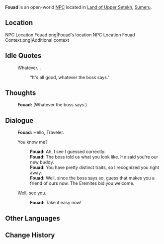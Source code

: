 {{Meta
|missing_NPC_profile  = yes
}}
{{Character Infobox
|type             = Open-World NPC
|image            = NPC Fouad.png
|region           = Sumeru
|location         = Sumeru
|affiliation      = The Eremites
|title            = Eremite Mercenary

|ancestry         = <!-- Clan/family -->
|father           = 
|mother           = 
|spouse           = 
|sibling          = 
|child            = 
|relative         = 

|voiceEN          = 
|voiceCN          = 
|voiceJP          = 
}}
'''Fouad''' is an open-world [[NPC]] located in [[Land of Upper  Setekh]], [[Sumeru]].

==Location==
<gallery>
NPC Location Fouad.png|Fouad's location
NPC Location Fouad Context.png|Additional context
</gallery>
<!--
==Profile==
Detailed story/lore information goes here.
''(To be added.)''

===Appearance===
Keep appearance section short and concise. Limit to 2 paragraphs with 3-4 sentences each.
''(To be added.)''

==Quests and Events==
{{Quests and Events}}
-->
==Idle Quotes==
{{Dialogue Start}}
: {{DIcon|Idle}} Whatever...
:: {{A|VO Fouad 01.ogg}} "It's all good, whatever the boss says."
{{Dialogue End}}

==Thoughts==
{{All Schemes to Know Explanation|name=Fouad}}
{{Dialogue Start}}
:{{A|VO Fouad All Schemes to Know 01.ogg}} '''Fouad:''' (Whatever the boss says.)
{{Dialogue End}}

==Dialogue==
{{Dialogue Start}}
:'''Fouad:''' Hello, Traveler.
:{{DIcon}} You know me?
::'''Fouad:''' Ah, I see I guessed correctly.
::'''Fouad:''' The boss told us what you look like. He said you're our new buddy.
::'''Fouad:''' You have pretty distinct traits, so I recognized you right away.
::'''Fouad:''' Well, since the boss says so, guess that makes you a friend of ours now. The Eremites bid you welcome.
:{{DIcon}} Well, see you.
::'''Fouad:''' Take it easy now!
{{Dialogue End}}
<!--
==Event Dialogue==
===Event Name===
{{Dialogue Start}}
:'''{{subst:PAGENAME}}:'''
{{Dialogue End}}

==Trivia==
* 
-->
==Other Languages==
{{Other Languages
|default_hidden = 1
|en      = Fouad
|zhs     = 福阿德
|zhs_rm  = Fú'ādé
|zht     = 福阿德
|zht_rm  = Fú'ādé
|ja      = フアッド
|ja_rm   = Fuaddo
|ko      = 푸아드
|es      = Fuad
|fr      = Fouad
|ru      = Фуад
|th      = Fouad
|vi      = Fouad
|de      = Fouad
|id      = Fouad
|pt      = Fouad
|tr      = Fouad
|it      = Fouad
}}

==Change History==
{{Change History|3.1}}
<!--
==References==
{{Reflist}}
-->